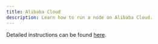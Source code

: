 ```yaml
---
title: Alibaba Cloud
description: Learn how to run a node on Alibaba Cloud.
---
```


Detailed instructions can be found [here](https://www.alibabacloud.com/blog/avax-naas-node-as-a-service-on-alibaba-cloud_599481).

